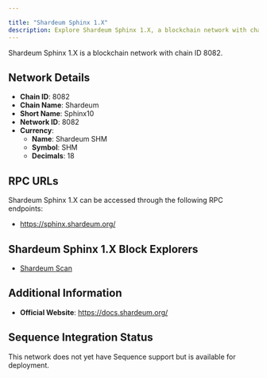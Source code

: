 ```yaml
---

title: "Shardeum Sphinx 1.X"
description: Explore Shardeum Sphinx 1.X, a blockchain network with chain ID 8082. Learn about its native currency, Shardeum SHM, and how to interact with the network.
---
```




Shardeum Sphinx 1.X is a blockchain network with chain ID 8082.

## Network Details

- **Chain ID**: 8082
- **Chain Name**: Shardeum
- **Short Name**: Sphinx10
- **Network ID**: 8082
- **Currency**: 
  - **Name**: Shardeum SHM
  - **Symbol**: SHM
  - **Decimals**: 18

## RPC URLs

Shardeum Sphinx 1.X can be accessed through the following RPC endpoints:

- https://sphinx.shardeum.org/

## Shardeum Sphinx 1.X Block Explorers

- [Shardeum Scan](https://explorer-sphinx.shardeum.org)

## Additional Information

- **Official Website**: https://docs.shardeum.org/

## Sequence Integration Status

This network does not yet have Sequence support but is available for deployment.
